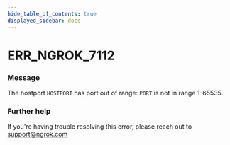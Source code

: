 ```yaml
---
hide_table_of_contents: true
displayed_sidebar: docs
---
```



# ERR_NGROK_7112

### Message

The hostport `HOSTPORT` has port out of range: `PORT` is not in range 1-65535.

<ErrorDetails error="err_ngrok_7112" />

### Further help

If you're having trouble resolving this error, please reach out to [support@ngrok.com](mailto:support@ngrok.com?subject=Help%20with%20ERR_NGROK_7112)
